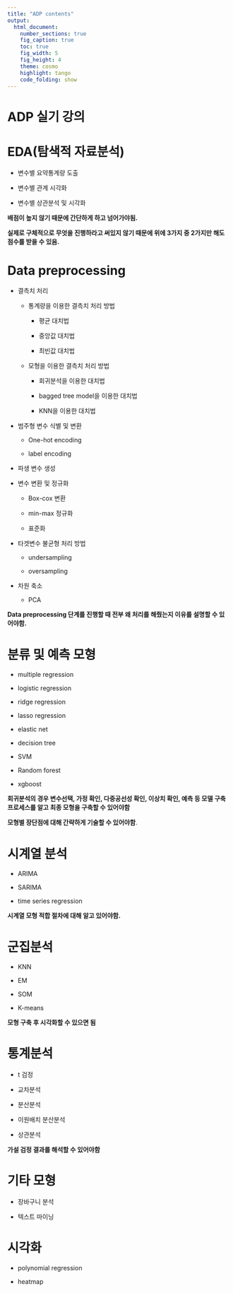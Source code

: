 ```yaml
---
title: "ADP contents"
output:
  html_document:
    number_sections: true
    fig_caption: true
    toc: true
    fig_width: 5
    fig_height: 4
    theme: cosmo
    highlight: tango
    code_folding: show
---
```


# ADP 실기 강의

# EDA(탐색적 자료분석)

-   변수별 요약통계량 도출

-   변수별 관계 시각화

-   변수별 상관분석 및 시각화

**배점이 높지 않기 때문에 간단하게 하고 넘어가야됨.**

**실제로 구체적으로 무엇을 진행하라고 써있지 않기 때문에 위에 3가지 중 2가지만 해도 점수를 받을 수 있음.**

# Data preprocessing

-   결측치 처리

    -   통계량을 이용한 결측치 처리 방법

        -   평균 대치법

        -   중앙값 대치법

        -   최빈값 대치법

    -   모형을 이용한 결측치 처리 방법

        -   회귀분석을 이용한 대치법

        -   bagged tree model을 이용한 대치법

        -   KNN을 이용한 대치법

-   범주형 변수 식별 및 변환

    -   One-hot encoding

    -   label encoding

-   파생 변수 생성

-   변수 변환 및 정규화

    -   Box-cox 변환

    -   min-max 정규화

    -   표준화

-   타겟변수 불균형 처리 방법

    -   undersampling

    -   oversampling

-   차원 축소

    -   PCA

**Data preprocessing 단계를 진행할 때 전부 왜 처리를 해줬는지 이유를 설명할 수 있어야함.**

# 분류 및 예측 모형

-   multiple regression

-   logistic regression

-   ridge regression

-   lasso regression

-   elastic net

-   decision tree

-   SVM

-   Random forest

-   xgboost

**회귀분석의 경우 변수선택, 가정 확인, 다중공선성 확인, 이상치 확인, 예측 등 모델 구축 프로세스를 알고 최종 모형을 구축할 수 있어야함** 

**모형별 장단점에 대해 간략하게 기술할 수 있어야함**.

# 시계열 분석

-   ARIMA

-   SARIMA

-   time series regression

**시계열 모형 적합 절차에 대해 알고 있어야함.**

# 군집분석

-   KNN

-   EM

-   SOM

-   K-means

**모형 구축 후 시각화할 수 있으면 됨**

# 통계분석

-   t 검정

-   교차분석

-   분산분석

-   이원배치 분산분석

-   상관분석

**가설 검정 결과를 해석할 수 있어야함**

# 기타 모형

-   장바구니 분석

-   텍스트 마이닝

# 시각화 

-   polynomial regression

-   heatmap


